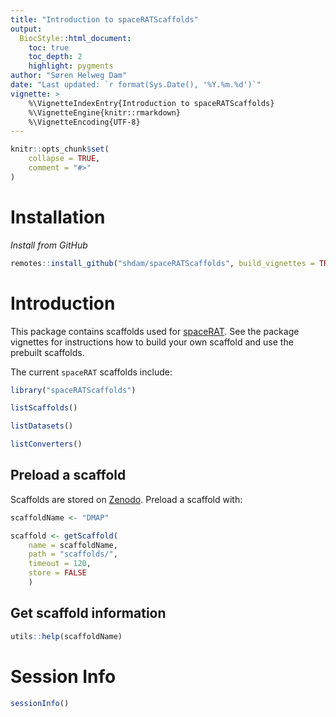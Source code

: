 ```yaml
---
title: "Introduction to spaceRATScaffolds"
output: 
  BiocStyle::html_document:
    toc: true
    toc_depth: 2
    highlight: pygments
author: "Søren Helweg Dam"
date: "Last updated: `r format(Sys.Date(), '%Y.%m.%d')`"
vignette: >
    %\VignetteIndexEntry{Introduction to spaceRATScaffolds}
    %\VignetteEngine{knitr::rmarkdown}
    %\VignetteEncoding{UTF-8}
---
```


```r
knitr::opts_chunk$set(
    collapse = TRUE,
    comment = "#>"
)
```

# Installation

*Install from GitHub*

``` r
remotes::install_github("shdam/spaceRATScaffolds", build_vignettes = TRUE)
```

# Introduction

This package contains scaffolds used for
[spaceRAT](https://github.com/shdam/spaceRAT). See the package
vignettes for instructions how to build your own scaffold
and use the prebuilt scaffolds.

The current `spaceRAT` scaffolds include:

``` r

library("spaceRATScaffolds")

listScaffolds()

listDatasets()

listConverters()

```

## Preload a scaffold

Scaffolds are stored on [Zenodo](https://zenodo.org/records/10142340).
Preload a scaffold with:

```r

scaffoldName <- "DMAP"

scaffold <- getScaffold(
    name = scaffoldName,
    path = "scaffolds/",
    timeout = 120,
    store = FALSE
    )
```

## Get scaffold information

```r

utils::help(scaffoldName)
```


# Session Info

```r
sessionInfo()
```
